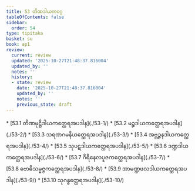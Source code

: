 ```yaml
---
title: 53 တိဏဒါယကဝဂ္ဂ
tableOfContents: false
sidebar:
  order: 54
type: tipitaka
basket: su
book: ap1
review:
  current: review
  updated: '2025-10-27T21:48:37.816004'
  updated_by: ''
  notes: ''
  history:
  - state: review
    date: '2025-10-27T21:48:37.816004'
    updated_by: ''
    notes: ''
    previous_state: draft
---
```



<ReviewStatus review={frontmatter.review} showDetails={true} />

<HypothesisAnnotation frontmatter={frontmatter} />

<DynamicBreadcrumb />



<TableOfContents book="ap1" section="53">
* [53.1 တိဏမုဋ္ဌိဒါယကတ္ထေရအပဒါန](./53-1/)
* [53.2 မဉ္စဒါယကတ္ထေရအပဒါန](./53-2/)
* [53.3 သရဏဂမနိယတ္ထေရအပဒါန](./53-3/)
* [53.4 အဗ္ဘဉ္ဇနဒါယကတ္ထေရအပဒါန](./53-4/)
* [53.5 သုပဋဒါယကတ္ထေရအပဒါန](./53-5/)
* [53.6 ဒဏ္ဍဒါယကတ္ထေရအပဒါန](./53-6/)
* [53.7 ဂိရိနေလပူဇကတ္ထေရအပဒါန](./53-7/)
* [53.8 ဗောဓိသမ္မဇ္ဇကတ္ထေရအပဒါန](./53-8/)
* [53.9 အာမဏ္ဍဖလဒါယကတ္ထေရအပဒါန](./53-9/)
* [53.10 သုဂန္ဓတ္ထေရအပဒါန](./53-10/)
</TableOfContents>